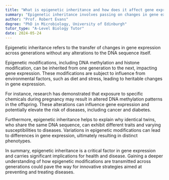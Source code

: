 ```yaml
---
title: "What is epigenetic inheritance and how does it affect gene expression?"
summary: "Epigenetic inheritance involves passing on changes in gene expression that do not involve modifications to the DNA sequence itself."
author: "Prof. Robert Evans"
degree: "PhD in Microbiology, University of Edinburgh"
tutor_type: "A-Level Biology Tutor"
date: 2024-05-24
---
```


Epigenetic inheritance refers to the transfer of changes in gene expression across generations without any alterations to the DNA sequence itself.

Epigenetic modifications, including DNA methylation and histone modification, can be inherited from one generation to the next, impacting gene expression. These modifications are subject to influence from environmental factors, such as diet and stress, leading to heritable changes in gene expression.

For instance, research has demonstrated that exposure to specific chemicals during pregnancy may result in altered DNA methylation patterns in the offspring. These alterations can influence gene expression and potentially elevate the risk of diseases, including cancer and diabetes.

Furthermore, epigenetic inheritance helps to explain why identical twins, who share the same DNA sequence, can exhibit different traits and varying susceptibilities to diseases. Variations in epigenetic modifications can lead to differences in gene expression, ultimately resulting in distinct phenotypes.

In summary, epigenetic inheritance is a critical factor in gene expression and carries significant implications for health and disease. Gaining a deeper understanding of how epigenetic modifications are transmitted across generations could pave the way for innovative strategies aimed at preventing and treating diseases.
    